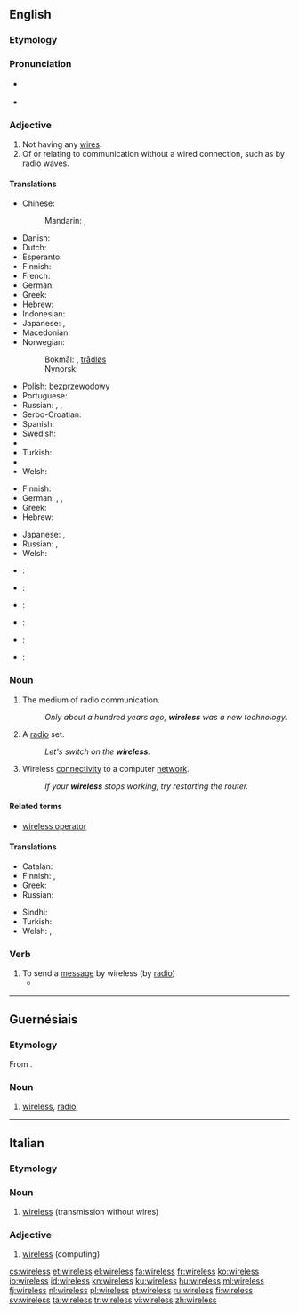 ==English==

===Etymology===
{{suffix|wire|less}}

===Pronunciation===
* {{a|UK}} {{IPA|/ˈwaɪ.ə(ɹ).ləs/}}
* {{audio|en-us-wireless.ogg|Audio (US)}}

===Adjective===
{{en-adj|-}}

# Not having any [[wire]]s.
# Of or relating to communication without a wired connection, such as by radio waves.

====Translations====
{{trans-top|not having any wires}}
* Chinese:
*: Mandarin: {{t|cmn|無線|sc=Hani}}, {{t|cmn|无线|tr=wǔxiàn|sc=Hani}}
* Danish: {{t+|da|trådløs}}
* Dutch: {{t+|nl|draadloos}}
* Esperanto: {{t-|eo|sendrata}}
* Finnish: {{t+|fi|langaton}}
* French: {{t+|fr|sans fil}}
* German: {{t+|de|drahtlos}}
* Greek: {{t+|el|ασύρματος|m|tr=asýrmatos|sc=Grek}}
* Hebrew: {{t-|he|אלחוטי|tr=alkhutí}}
* Indonesian: {{t+|id|nirkabel}}
* Japanese: {{t-|ja|無線|tr=むせん, musen|sc=Jpan}}, {{t-|ja|ワイヤレス|tr=waiyaresu|sc=Jpan}}
* Macedonian: {{t-|mk|безжичен|m|tr=bézžičen}}
* Norwegian:
*: Bokmål: {{t-|no|trådlaus}}, [[trådløs]]
*: Nynorsk: {{t-|no|trådlaus}}
{{trans-mid}}
* Polish: [[bezprzewodowy]] {{m}}
* Portuguese: {{t-|pt|sem fio}}
* Russian: {{t+|ru|беспроводный|tr=bespróvodnyj|sc=Cyrl}}, {{t+|ru|беспроводной|tr=besprovodnój|sc=Cyrl}}, {{t+|ru|беспроволочный|tr=bespróvoločnyj|sc=Cyrl}}
* Serbo-Croatian: {{t-|sh|бежично|n|tr=bežično|sc=Cyrl}}
* Spanish: {{t-|es|inalámbrico|m}}
* Swedish: {{t+|sv|trådlös}}
* {{trreq|th}}
* Turkish: {{t+|tr|kablosuz}}
* {{trreq|vi}}
* Welsh: {{t-|cy|diwifr}}
{{trans-bottom}}

{{trans-top|of or relating to wireless telegraphy}}
* Finnish: {{t+|fi|langaton}}
* German: {{t+|de|drahtlos}}, {{t+|de|Funk|alt=Funk-}}, {{t+|de|Radio|alt=Radio-}}
* Greek: {{t+|el|ασύρματος|m|tr=asýrmatos|sc=Grek}}
* Hebrew: {{t-|he|אלחוטי}}
{{trans-mid}}
* Japanese: {{t-|ja|ワイヤレス|tr=waiyaresu|sc=Jpan}}, {{t-|ja|無線|tr=むせん, musen|sc=Jpan}}
* Russian: {{t+|ru|радио|tr=rádio-|alt=радио-|sc=Cyrl}}, {{t+|ru|беспроводной|tr=besprovodnój|sc=Cyrl}}
* Welsh: {{t-|cy|diwifr}}
{{trans-bottom}}

{{checktrans-top}}
* {{ttbc|nl}}: {{t+|nl|draadloos}}
* {{ttbc|fr}}: {{t+|fr|sans fil}}
* {{ttbc|de}}: {{t+|de|drahtlos}}
{{trans-mid}}
* {{ttbc|fa}}: {{t|fa|بی‌سیم|tr=bisim}}
* {{ttbc|sd}}: {{t|sd|ريتار}}
* {{ttbc|es}}: {{t-|es|inalámbrico}}
{{trans-bottom}}

===Noun===
{{wikipedia}}
{{en-noun|wirelesses}}

# {{context|uncountable|lang=en}} The medium of radio communication.
#: ''Only about a hundred years ago, '''wireless''' was a new technology.''
# {{context|dated|lang=en}} A [[radio]] set.
#: ''Let's switch on the '''wireless'''.''
# {{context|uncountable|lang=en}} Wireless [[connectivity]] to a computer [[network]].
#: ''If your '''wireless''' stops working, try restarting the router.''

====Related terms====
* [[wireless operator]]

====Translations====
{{trans-top|radio}}
* Catalan: {{t-|ca|ràdio|f}}
* Finnish: {{t-|fi|radioaallot|p}}, {{t-|fi|radioviestintä}}
* Greek: {{t+|el|ασύρματος|m|tr=asýrmatos|sc=Grek}}
* Russian: {{t+|ru|радио|n|tr=rádio|sc=Cyrl}}
{{trans-mid}}
* Sindhi: {{t|sd|ريتار}}
* Turkish: {{t+|tr|telsiz}}
* Welsh: {{t+|cy|radio|m}}, {{t-|cy|weiarles|m}}
{{trans-bottom}}

===Verb===
{{en-verb|wirelesses|wirelessing|wirelessed}}

# To send a [[message]] by wireless (by [[radio]])
#* {{quote-book|title=Flag and Fleet|author=William Charles Henry Wood|year=1919|passage=At 3:30 A.M. a huge Zeppelin flew across the British battle line, '''wirelessing''' down to any Germans still to the westward the best way to get home.}}

----

==Guernésiais==

===Etymology===
From {{etyl|en|roa-grn}} {{term|wireless|lang=en}}.

===Noun===
{{roa-grn-noun|m|pl=-}}

# [[#English|wireless]], [[radio]]

----

==Italian==

===Etymology===
{{etyl|en|it}}

===Noun===
{{head|it|noun|g=m|invariable}}

# [[#English|wireless]] (transmission without wires)

===Adjective===
{{head|it|adjective|invariable}}

# [[#English|wireless]] (computing)

[[cs:wireless]]
[[et:wireless]]
[[el:wireless]]
[[fa:wireless]]
[[fr:wireless]]
[[ko:wireless]]
[[io:wireless]]
[[id:wireless]]
[[kn:wireless]]
[[ku:wireless]]
[[hu:wireless]]
[[ml:wireless]]
[[fj:wireless]]
[[nl:wireless]]
[[pl:wireless]]
[[pt:wireless]]
[[ru:wireless]]
[[fi:wireless]]
[[sv:wireless]]
[[ta:wireless]]
[[tr:wireless]]
[[vi:wireless]]
[[zh:wireless]]